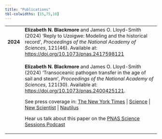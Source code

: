 ```yaml
---
title: "Publications"
tbl-colwidths: [15,75,10]
---
```


+----------+-----------------------------------------------------------------------------------------------------------------------------------------------------------------------------------------------------------------------------------------------------------------------------------------------------------------------------------------------------------------------------------------------------------------------------------------------------------------------------+
| **2024** | **Elizabeth N. Blackmore** and James O. Lloyd-Smith (2024) 'Reply to Uzoigwe: Modeling and the historical record', *Proceedings of the National Academy of Sciences*, 121(46). Available at: <https://doi.org/10.1073/pnas.2417598121>                                                                                                                                                                                                                                      |
+----------+-----------------------------------------------------------------------------------------------------------------------------------------------------------------------------------------------------------------------------------------------------------------------------------------------------------------------------------------------------------------------------------------------------------------------------------------------------------------------------+
|          | **Elizabeth N. Blackmore** and James O. Lloyd-Smith (2024) 'Transoceanic pathogen transfer in the age of sail and steam', *Proceedings of the National Academy of Sciences*, 121(30). Available at: <https://doi.org/10.1073/pnas.2400425121>.                                                                                                                                                                                                                              |
|          |                                                                                                                                                                                                                                                                                                                                                                                                                                                                             |
|          | See press coverage in: [The New York Times](https://www.nytimes.com/2024/07/26/health/viruses-ships-transmission.html) \| [Science](https://www.science.org/content/article/even-after-columbus-infectious-diseases-had-surprisingly-hard-time-crossing-oceans) \| [New Scientist](https://www.newscientist.com/article/2440531-how-diseases-like-smallpox-survived-long-ocean-voyages/) \| [Nautilus](https://nautil.us/how-disease-really-spread-in-the-americas-823294/) |
|          |                                                                                                                                                                                                                                                                                                                                                                                                                                                                             |
|          | Hear us talk about this paper on the [PNAS Science Sessions Podcast](https://www.pnas.org/post/podcast/ocean-voyages-and-disease-spread)                                                                                                                                                                                                                                                                                                                                    |
+----------+-----------------------------------------------------------------------------------------------------------------------------------------------------------------------------------------------------------------------------------------------------------------------------------------------------------------------------------------------------------------------------------------------------------------------------------------------------------------------------+

